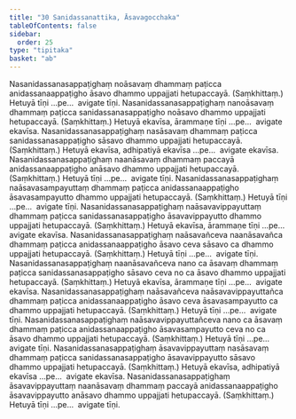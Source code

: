 ```yaml
---
title: "30 Sanidassanattika, Āsavagocchaka"
tableOfContents: false
sidebar:
  order: 25
type: "tipitaka"
basket: "ab"
---
```



<DynamicBreadcrumb />

<Division number="69">

<Paragraph number="163">
Nasanidassanasappaṭighaṃ noāsavaṃ dhammaṃ paṭicca anidassanaappaṭigho āsavo dhammo uppajjati hetupaccayā. (Saṃkhittaṃ.) Hetuyā tīṇi …pe…  avigate tīṇi.
</Paragraph>

<Paragraph number="164">
Nasanidassanasappaṭighaṃ nanoāsavaṃ dhammaṃ paṭicca sanidassanasappaṭigho noāsavo dhammo uppajjati hetupaccayā. (Saṃkhittaṃ.) Hetuyā ekavīsa, ārammaṇe tīṇi …pe…  avigate ekavīsa.
</Paragraph>

</Division>
<Division number="70">

<Paragraph number="165">
Nasanidassanasappaṭighaṃ nasāsavaṃ dhammaṃ paṭicca sanidassanasappaṭigho sāsavo dhammo uppajjati hetupaccayā. (Saṃkhittaṃ.) Hetuyā ekavīsa, adhipatiyā ekavīsa …pe…  avigate ekavīsa.
</Paragraph>

<Paragraph number="166">
Nasanidassanasappaṭighaṃ naanāsavaṃ dhammaṃ paccayā anidassanaappaṭigho anāsavo dhammo uppajjati hetupaccayā. (Saṃkhittaṃ.) Hetuyā tīṇi …pe…  avigate tīṇi.
</Paragraph>

</Division>
<Division number="71">

<Paragraph number="167">
Nasanidassanasappaṭighaṃ naāsavasampayuttaṃ dhammaṃ paṭicca anidassanaappaṭigho āsavasampayutto dhammo uppajjati hetupaccayā. (Saṃkhittaṃ.) Hetuyā tīṇi …pe…  avigate tīṇi.
</Paragraph>

<Paragraph number="168">
Nasanidassanasappaṭighaṃ naāsavavippayuttaṃ dhammaṃ paṭicca sanidassanasappaṭigho āsavavippayutto dhammo uppajjati hetupaccayā. (Saṃkhittaṃ.) Hetuyā ekavīsa, ārammaṇe tīṇi …pe…  avigate ekavīsa.
</Paragraph>

</Division>
<Division number="72">

<Paragraph number="169">
Nasanidassanasappaṭighaṃ naāsavañceva naanāsavañca dhammaṃ paṭicca anidassanaappaṭigho āsavo ceva sāsavo ca dhammo uppajjati hetupaccayā. (Saṃkhittaṃ.) Hetuyā tīṇi …pe…  avigate tīṇi.
</Paragraph>

<Paragraph number="170">
Nasanidassanasappaṭighaṃ naanāsavañceva nano ca āsavaṃ dhammaṃ paṭicca sanidassanasappaṭigho sāsavo ceva no ca āsavo dhammo uppajjati hetupaccayā. (Saṃkhittaṃ.) Hetuyā ekavīsa, ārammaṇe tīṇi …pe…  avigate ekavīsa.
</Paragraph>

</Division>
<Division number="73">

<Paragraph number="171">
Nasanidassanasappaṭighaṃ naāsavañceva naāsavavippayuttañca dhammaṃ paṭicca anidassanaappaṭigho āsavo ceva āsavasampayutto ca dhammo uppajjati hetupaccayā. (Saṃkhittaṃ.) Hetuyā tīṇi …pe…  avigate tīṇi.
</Paragraph>

<Paragraph number="172">
Nasanidassanasappaṭighaṃ naāsavavippayuttañceva nano ca āsavaṃ dhammaṃ paṭicca anidassanaappaṭigho āsavasampayutto ceva no ca āsavo dhammo uppajjati hetupaccayā. (Saṃkhittaṃ.) Hetuyā tīṇi …pe…  avigate tīṇi.
</Paragraph>

</Division>
<Division number="74">

<Paragraph number="173">
Nasanidassanasappaṭighaṃ āsavavippayuttaṃ nasāsavaṃ dhammaṃ paṭicca sanidassanasappaṭigho āsavavippayutto sāsavo dhammo uppajjati hetupaccayā. (Saṃkhittaṃ.) Hetuyā ekavīsa, adhipatiyā ekavīsa …pe…  avigate ekavīsa.
</Paragraph>

<Paragraph number="174">
Nasanidassanasappaṭighaṃ āsavavippayuttaṃ naanāsavaṃ dhammaṃ paccayā anidassanaappaṭigho āsavavippayutto anāsavo dhammo uppajjati hetupaccayā. (Saṃkhittaṃ.) Hetuyā tīṇi …pe…  avigate tīṇi.
</Paragraph>
</Division>